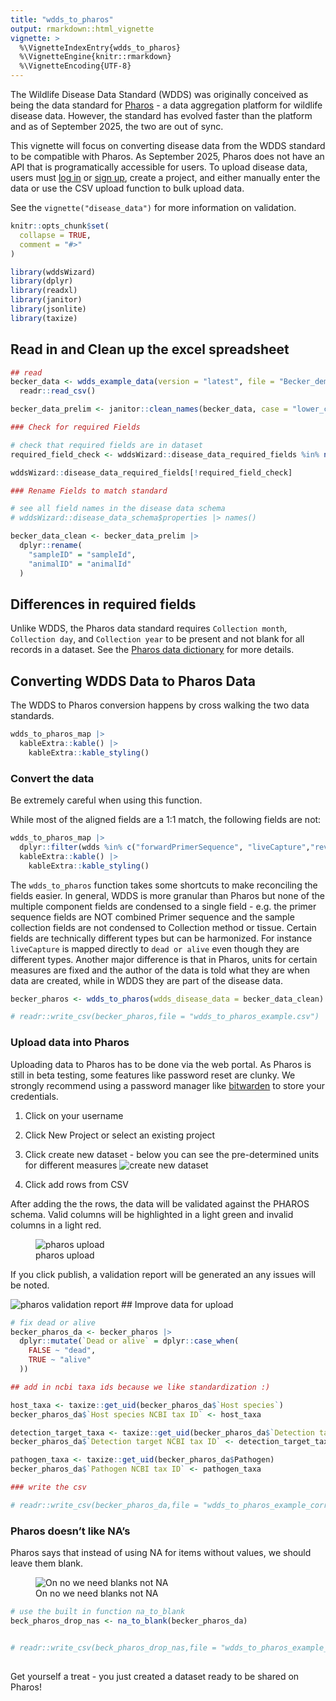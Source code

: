 ```yaml
---
title: "wdds_to_pharos"
output: rmarkdown::html_vignette
vignette: >
  %\VignetteIndexEntry{wdds_to_pharos}
  %\VignetteEngine{knitr::rmarkdown}
  %\VignetteEncoding{UTF-8}
---
```


The Wildlife Disease Data Standard (WDDS) was originally conceived as being the data standard for [Pharos](https://pharos.viralemergence.org/) - a data aggregation platform for wildlife disease data. 
However, the standard has evolved faster than the platform and as of September 2025, the two are out of sync. 

This vignette will focus on converting disease data from the WDDS standard to be compatible with Pharos. 
As September 2025, Pharos does not have an API that is programatically accessible for users. 
To upload disease data, users must [log in](https://pharos.viralemergence.org/app/#/login/) or [sign up](https://pharos.viralemergence.org/app/#/sign-up/), create a project, and either manually enter the data or use the CSV upload function to bulk upload data.

See the `vignette("disease_data")` for more information on validation. 

```r
knitr::opts_chunk$set(
  collapse = TRUE,
  comment = "#>"
)
```

```r
library(wddsWizard)
library(dplyr)
library(readxl)
library(janitor)
library(jsonlite)
library(taxize)
```

## Read in and Clean up the excel spreadsheet

```r
## read
becker_data <- wdds_example_data(version = "latest", file = "Becker_demo_dataset.csv") |>
  readr::read_csv()

becker_data_prelim <- janitor::clean_names(becker_data, case = "lower_camel")

### Check for required Fields

# check that required fields are in dataset
required_field_check <- wddsWizard::disease_data_required_fields %in% names(becker_data_prelim)

wddsWizard::disease_data_required_fields[!required_field_check]

### Rename Fields to match standard

# see all field names in the disease data schema
# wddsWizard::disease_data_schema$properties |> names()

becker_data_clean <- becker_data_prelim |>
  dplyr::rename(
    "sampleID" = "sampleId",
    "animalID" = "animalId"
  )

```

## Differences in required fields

Unlike WDDS, the Pharos data standard requires `Collection month`, `Collection day`, and `Collection year` to be present and not blank for all records in a dataset. See the [Pharos data dictionary](https://pharos.viralemergence.org/guide-for-users/data-dictionary/) for more details.

## Converting WDDS Data to Pharos Data

The WDDS to Pharos conversion happens by cross walking the two data standards.

```r

wdds_to_pharos_map |>
  kableExtra::kable() |>
    kableExtra::kable_styling()
```


### Convert the data

Be extremely careful when using this function.

While most of the aligned fields are a 1:1 match, the following fields are not:

```r

wdds_to_pharos_map |>
  dplyr::filter(wdds %in% c("forwardPrimerSequence", "liveCapture","reversePrimerSequence", "sampleCollectionMethod" ) | is.na(pharos)) |>
  kableExtra::kable() |>
    kableExtra::kable_styling()

```
 
 
The `wdds_to_pharos` function takes some shortcuts to make reconciling the fields easier. 
In general, WDDS is more granular than Pharos but none of the multiple component fields are condensed to a single field - e.g. the primer sequence fields are NOT combined Primer sequence and the sample collection fields are not condensed to Collection method or tissue. 
Certain fields are technically different types but can be harmonized. For instance `liveCapture` is mapped directly to `dead or alive` even though they are different types.
Another major difference is that in Pharos, units for certain measures are fixed and the author of the data is told what they are when data are created, while in WDDS they are part of the disease data. 


```r
becker_pharos <- wdds_to_pharos(wdds_disease_data = becker_data_clean)

# readr::write_csv(becker_pharos,file = "wdds_to_pharos_example.csv")

```


### Upload data into Pharos

Uploading data to Pharos has to be done via the web portal. 
As Pharos is still in beta testing, some features like password reset are clunky. 
We strongly recommend using a password manager like [bitwarden](https://bitwarden.com/) to store your credentials.

1. Click on your username
2. Click New Project or select an existing project
3. Click create new dataset - below you can see the pre-determined units for different measures
![create new dataset](../inst/img/create_new_dataset.png)


4. Click add rows from CSV

After adding the the rows, the data will be validated against the PHAROS schema.
Valid columns will be highlighted in a light green and invalid columns in a light red.

![pharos upload](../inst/img/uploaded_data_no_mods.png)

If you click publish, a validation report will be generated an any issues will be noted.

![pharos validation report](../inst/img/invalid_dead_or_alive.png)
## Improve data for upload

```r

# fix dead or alive
becker_pharos_da <- becker_pharos |>
  dplyr::mutate(`Dead or alive` = dplyr::case_when(
    FALSE ~ "dead",
    TRUE ~ "alive"
  ))

## add in ncbi taxa ids because we like standardization :) 

host_taxa <- taxize::get_uid(becker_pharos_da$`Host species`)
becker_pharos_da$`Host species NCBI tax ID` <- host_taxa

detection_target_taxa <- taxize::get_uid(becker_pharos_da$`Detection target`)
becker_pharos_da$`Detection target NCBI tax ID` <- detection_target_taxa

pathogen_taxa <- taxize::get_uid(becker_pharos_da$Pathogen)
becker_pharos_da$`Pathogen NCBI tax ID` <- pathogen_taxa

### write the csv

# readr::write_csv(becker_pharos_da,file = "wdds_to_pharos_example_corrected.csv")
```

### Pharos doesn't like NA's

Pharos says that instead of using NA for items without values, we should leave them blank.

![On no we need blanks not NA](../inst/img/need_blank_nas.png)
```r

# use the built in function na_to_blank 
beck_pharos_drop_nas <- na_to_blank(becker_pharos_da)


# readr::write_csv(beck_pharos_drop_nas,file = "wdds_to_pharos_example_final_final.csv")
  
```

Get yourself a treat - you just created a dataset ready to be shared on Pharos!
